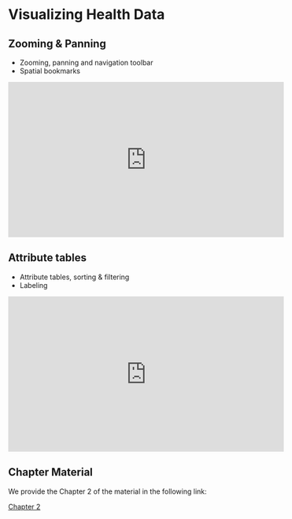 # Visualizing Health Data {#week2}

## Zooming & Panning

+ Zooming, panning and navigation toolbar
+ Spatial bookmarks

<iframe width="560" height="315" src="https://www.youtube.com/embed/szbY8aeAxZk" frameborder="0" allow="accelerometer; autoplay; encrypted-media; gyroscope; picture-in-picture" allowfullscreen></iframe>

## Attribute tables

+ Attribute tables, sorting & filtering
+ Labeling

<iframe width="560" height="315" src="https://www.youtube.com/embed/umwzXgVHVto" frameborder="0" allow="accelerometer; autoplay; encrypted-media; gyroscope; picture-in-picture" allowfullscreen></iframe>

## Chapter Material

We provide the Chapter 2 of the material in the following link:

[Chapter 2](https://drive.google.com/drive/folders/1wvQdSFzyhElC1uP9nuQj0VfqTp1j3rGg?usp=sharing)